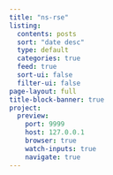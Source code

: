```yaml
---
title: "ns-rse"
listing:
  contents: posts
  sort: "date desc"
  type: default
  categories: true
  feed: true
  sort-ui: false
  filter-ui: false
page-layout: full
title-block-banner: true
project:
  preview:
    port: 9999
    host: 127.0.0.1
    browser: true
    watch-inputs: true
    navigate: true
---
```

